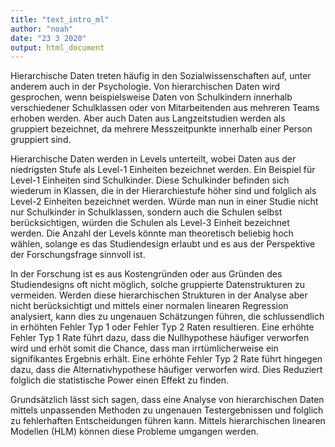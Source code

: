```yaml
---
title: "text_intro_ml"
author: "noah"
date: "23 3 2020"
output: html_document
---
```

Hierarchische Daten treten häufig in den Sozialwissenschaften auf, unter anderem auch in der Psychologie. Von hierarchischen Daten wird gesprochen, wenn beispielsweise Daten von Schulkindern innerhalb verschiedener Schulklassen oder von Mitarbeitenden aus mehreren Teams erhoben werden. Aber auch Daten aus Langzeitstudien werden als gruppiert bezeichnet, da mehrere Messzeitpunkte innerhalb einer Person gruppiert sind. 

Hierarchische Daten werden in Levels unterteilt, wobei Daten aus der niedrigsten Stufe als Level-1 Einheiten bezeichnet werden. Ein Beispiel für Level-1 Einheiten sind Schulkinder. Diese Schulkinder befinden sich wiederum in Klassen, die in der Hierarchiestufe höher sind und folglich als Level-2 Einheiten bezeichnet werden. Würde man nun in einer Studie nicht nur Schulkinder in Schulklassen, sondern auch  die Schulen selbst berücksichtigen, würden die Schulen als Level-3 Einheit bezeichnet werden. Die Anzahl der Levels könnte man theoretisch beliebig hoch wählen, solange es das Studiendesign erlaubt und es aus der Perspektive der Forschungsfrage sinnvoll ist.

In der Forschung ist es aus Kostengründen oder aus Gründen des Studiendesigns oft nicht möglich, solche gruppierte Datenstrukturen zu vermeiden. Werden diese hierarchischen Strukturen in der Analyse aber nicht berücksichtigt und mittels einer normalen linearen Regression analysiert, kann dies zu ungenauen Schätzungen führen, die schlussendlich in erhöhten Fehler Typ 1 oder Fehler Typ 2 Raten resultieren. Eine erhöhte Fehler Typ 1 Rate führt dazu, dass die Nullhypothese häufiger verworfen wird und erhöt somit die Chance, dass man irrtümlicherweise ein signifikantes Ergebnis erhält. Eine erhöhte Fehler Typ 2 Rate führt hingegen dazu, dass die Alternativhypothese häufiger verworfen wird. Dies Reduziert folglich die statistische Power einen Effekt zu finden. 

Grundsätzlich lässt sich sagen, dass eine Analyse von hierarchischen Daten mittels unpassenden Methoden zu ungenauen Testergebnissen und folglich zu fehlerhaften Entscheidungen führen kann. Mittels hierarchischen linearen Modellen (HLM) können diese Probleme umgangen werden.